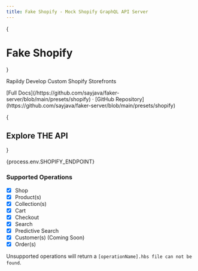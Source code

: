 ```yaml
---
title: Fake Shopify - Mock Shopify GraphQL API Server
---
```



{<h1 className="text-center text-4xl tracking-tighter font-extrabold md:text-5xl mt-8">Fake Shopify</h1>}
<p class="text-lg text-center py-2 mb-2 text-gray-600 md:!text-2xl">Rapildy Develop Custom Shopify Storefronts</p>

<div className="mt-16 mb-20 text-center">
  [Full Docs](/https://github.com/sayjava/faker-server/blob/main/presets/shopify) · [GitHub Repository](https://github.com/sayjava/faker-server/blob/main/presets/shopify)
</div>

<div class="py-8">
    <ShopifyFeatures />
</div>

{<h2 className="text-center text-2xl tracking-tighter font-extrabold md:text-3xl mt-8">Explore THE API</h2>}
<p class="text-center py-4 font-bold">{process.env.SHOPIFY_ENDPOINT}</p>
<div class="py-4">
    <GraphQLExplorer />
</div>

### Supported Operations

- [x] Shop
- [x] Product(s)
- [x] Collection(s)
- [x] Cart
- [x] Checkout
- [x] Search
- [x] Predictive Search
- [x] Customer(s) (Coming Soon)
- [x] Order(s)

<div class="py-4 px-0">
    <Callout type="warning" emoji="⚠️">
        Unsupported operations will return a <code>[operationName].hbs file can not be found</code>.
    </Callout>
</div>